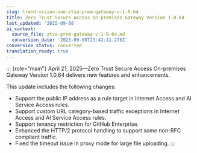 ```yaml
---
slug: trend-vision-one-ztsa-prem-gateway-v-1-0-64
title: Zero Trust Secure Access On-premises Gateway Version 1.0.64
last_updated: '2025-09-08'
ai_context:
  source_file: ztsa-prem-gateway-v-1-0-64.md
  conversion_date: '2025-09-08T23:42:11.276Z'
conversion_status: converted
translation_ready: true
---
```


::: {role="main"}
April 21, 2025—Zero Trust Secure Access On-premises Gateway Version 1.0.64 delivers new features and enhancements.

This update includes the following changes:

- Support the public IP address as a rule target in Internet Access and AI Service Access rules.
- Support custom URL category-based traffic exceptions in Internet Access and AI Service Access rules.
- Support tenancy restriction for GitHub Enterprise.
- Enhanced the HTTP/2 protocol handling to support some non-RFC compliant traffic.
- Fixed the timeout issue in proxy mode for large file uploading.
:::
